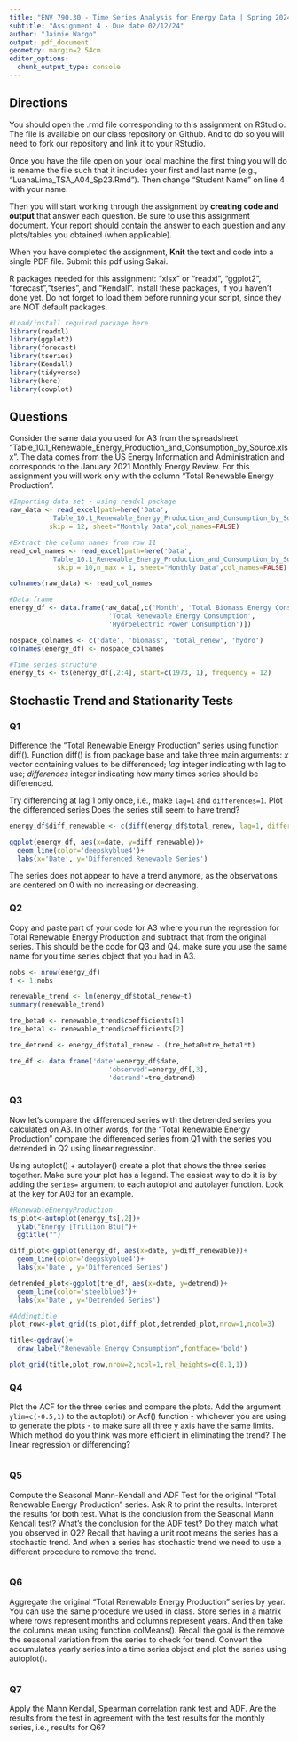 ```yaml
---
title: "ENV 790.30 - Time Series Analysis for Energy Data | Spring 2024"
subtitle: "Assignment 4 - Due date 02/12/24"
author: "Jaimie Wargo"
output: pdf_document
geometry: margin=2.54cm
editor_options: 
  chunk_output_type: console
---
```


## Directions

You should open the .rmd file corresponding to this assignment on RStudio. The file is available on our class repository on Github. And to do so you will need to fork our repository and link it to your RStudio.

Once you have the file open on your local machine the first thing you will do is rename the file such that it includes your first and last name (e.g., "LuanaLima_TSA_A04_Sp23.Rmd"). Then change "Student Name" on line 4 with your name.

Then you will start working through the assignment by **creating code and output** that answer each question. Be sure to use this assignment document. Your report should contain the answer to each question and any plots/tables you obtained (when applicable).

When you have completed the assignment, **Knit** the text and code into a single PDF file. Submit this pdf using Sakai.

R packages needed for this assignment: "xlsx" or "readxl", "ggplot2", "forecast","tseries", and "Kendall". Install these packages, if you haven't done yet. Do not forget to load them before running your script, since they are NOT default packages.

```r
#Load/install required package here
library(readxl)
library(ggplot2)
library(forecast)
library(tseries)
library(Kendall)
library(tidyverse)
library(here)
library(cowplot)
```

## Questions

Consider the same data you used for A3 from the spreadsheet "Table_10.1_Renewable_Energy_Production_and_Consumption_by_Source.xlsx". The data comes from the US Energy Information and Administration and corresponds to the January 2021 Monthly Energy Review. For this assignment you will work only with the column "Total Renewable Energy Production".

```r
#Importing data set - using readxl package
raw_data <- read_excel(path=here('Data', 
          'Table_10.1_Renewable_Energy_Production_and_Consumption_by_Source.xlsx'),
          skip = 12, sheet="Monthly Data",col_names=FALSE) 

#Extract the column names from row 11
read_col_names <- read_excel(path=here('Data', 
          'Table_10.1_Renewable_Energy_Production_and_Consumption_by_Source.xlsx'),
            skip = 10,n_max = 1, sheet="Monthly Data",col_names=FALSE)

colnames(raw_data) <- read_col_names

#Data frame
energy_df <- data.frame(raw_data[,c('Month', 'Total Biomass Energy Consumption', 
                         'Total Renewable Energy Consumption', 
                         'Hydroelectric Power Consumption')])

nospace_colnames <- c('date', 'biomass', 'total_renew', 'hydro')
colnames(energy_df) <- nospace_colnames

#Time series structure
energy_ts <- ts(energy_df[,2:4], start=c(1973, 1), frequency = 12)

```

## Stochastic Trend and Stationarity Tests

### Q1

Difference the "Total Renewable Energy Production" series using function diff(). Function diff() is from package base and take three main arguments: *x* vector containing values to be differenced; *lag* integer indicating with lag to use; *differences* integer indicating how many times series should be differenced.

Try differencing at lag 1 only once, i.e., make `lag=1` and `differences=1`. Plot the differenced series Does the series still seem to have trend?

```r
energy_df$diff_renewable <- c(diff(energy_df$total_renew, lag=1, differences = 1),0)

ggplot(energy_df, aes(x=date, y=diff_renewable))+
  geom_line(color='deepskyblue4')+
  labs(x='Date', y='Differenced Renewable Series')
```

The series does not appear to have a trend anymore, as the observations are centered on 0 with no increasing or decreasing.

### Q2

Copy and paste part of your code for A3 where you run the regression for Total Renewable Energy Production and subtract that from the original series. This should be the code for Q3 and Q4. make sure you use the same name for you time series object that you had in A3.

```r
nobs <- nrow(energy_df)
t <- 1:nobs

renewable_trend <- lm(energy_df$total_renew~t)
summary(renewable_trend)

tre_beta0 <- renewable_trend$coefficients[1]
tre_beta1 <- renewable_trend$coefficients[2]

tre_detrend <- energy_df$total_renew - (tre_beta0+tre_beta1*t)

tre_df <- data.frame('date'=energy_df$date,
                         'observed'=energy_df[,3],
                         'detrend'=tre_detrend)
```

### Q3

Now let's compare the differenced series with the detrended series you calculated on A3. In other words, for the "Total Renewable Energy Production" compare the differenced series from Q1 with the series you detrended in Q2 using linear regression.

Using autoplot() + autolayer() create a plot that shows the three series together. Make sure your plot has a legend. The easiest way to do it is by adding the `series=` argument to each autoplot and autolayer function. Look at the key for A03 for an example.

```r
#RenewableEnergyProduction 
ts_plot<-autoplot(energy_ts[,2])+ 
  ylab("Energy [Trillion Btu]")+ 
  ggtitle("") 

diff_plot<-ggplot(energy_df, aes(x=date, y=diff_renewable))+
  geom_line(color='deepskyblue4')+
  labs(x='Date', y='Differenced Series')

detrended_plot<-ggplot(tre_df, aes(x=date, y=detrend))+
  geom_line(color='steelblue3')+
  labs(x='Date', y='Detrended Series')

#Addingtitle 
plot_row<-plot_grid(ts_plot,diff_plot,detrended_plot,nrow=1,ncol=3) 

title<-ggdraw()+
  draw_label("Renewable Energy Consumption",fontface='bold') 

plot_grid(title,plot_row,nrow=2,ncol=1,rel_heights=c(0.1,1))

```

### Q4

Plot the ACF for the three series and compare the plots. Add the argument `ylim=c(-0.5,1)` to the autoplot() or Acf() function - whichever you are using to generate the plots - to make sure all three y axis have the same limits. Which method do you think was more efficient in eliminating the trend? The linear regression or differencing?

```r


```

### Q5

Compute the Seasonal Mann-Kendall and ADF Test for the original "Total Renewable Energy Production" series. Ask R to print the results. Interpret the results for both test. What is the conclusion from the Seasonal Mann Kendall test? What's the conclusion for the ADF test? Do they match what you observed in Q2? Recall that having a unit root means the series has a stochastic trend. And when a series has stochastic trend we need to use a different procedure to remove the trend.

```r


```

### Q6

Aggregate the original "Total Renewable Energy Production" series by year. You can use the same procedure we used in class. Store series in a matrix where rows represent months and columns represent years. And then take the columns mean using function colMeans(). Recall the goal is the remove the seasonal variation from the series to check for trend. Convert the accumulates yearly series into a time series object and plot the series using autoplot().

```r

```

### Q7

Apply the Mann Kendal, Spearman correlation rank test and ADF. Are the results from the test in agreement with the test results for the monthly series, i.e., results for Q6?

```r

```
